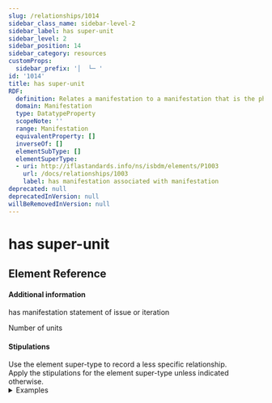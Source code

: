 ```yaml
---
slug: /relationships/1014
sidebar_class_name: sidebar-level-2
sidebar_label: has super-unit
sidebar_level: 2
sidebar_position: 14
sidebar_category: resources
customProps:
  sidebar_prefix: '│  └─ '
id: '1014'
title: has super-unit
RDF:
  definition: Relates a manifestation to a manifestation that is the physical or logical whole of the manifestation.
  domain: Manifestation
  type: DatatypeProperty
  scopeNote: ''
  range: Manifestation
  equivalentProperty: []
  inverseOf: []
  elementSubType: []
  elementSuperType:
  - uri: http://iflastandards.info/ns/isbdm/elements/P1003
    url: /docs/relationships/1003
    label: has manifestation associated with manifestation
deprecated: null
deprecatedInVersion: null
willBeRemovedInVersion: null
---
```

# has super-unit

## Element Reference
<ElementReference frontMatter={frontMatter} />

#### Additional information

<SeeAlso><InLink href="/docs/statements/1031">has manifestation statement of issue or iteration</InLink></SeeAlso>

<SeeAlso><InLink href="/docs/assess/p010">Number of units</InLink></SeeAlso>

#### Stipulations

<div className="stip">
  Use the element super-type to record a less specific relationship.
</div>

<div className="stip">
  Apply the stipulations for the element super-type unless indicated otherwise.
  
  <details>
  <summary>Examples</summary>
  
  | Property | Value |
  |:---------|:------|
  | has super-unit | "Historia Sztuki (Uniwersytet im. Adama Mickiewicza) (Poznań) (1976-)" |
  
  *[Full example: <InLink href="/docs/fullex/fx035">Pałac papieski na Watykanie od końca V do początku XVI wieku (1999; Wydawnictwo Naukowe Uniwersytetu im. Adama Mickiewicza; wolumin)</InLink>. Authorized access point from National Library of Poland.]*
  <hr />
  
  | Property | Value |
  |:---------|:------|
  | has super-unit | "Mojo 357 (2023; H Bauer Publishing Ltd.; volume + audio disc)" |
  
  *[Full example: <InLink href="/docs/fullex/fx033">Mojo 357 (2023; H Bauer Publishing Ltd; volume)</InLink>.]*
  <hr />
  
  | Property | Value |
  |:---------|:------|
  | has super-unit | "Mojo (1993-; H Bauer Publishing Ltd.; volume + audio disc)" |
  
  *[Full example: <InLink href="/docs/fullex/fx032">Mojo 357 (2023; H Bauer Publishing Ltd.; volume + audio disc)</InLink>.]*
  </details>
</div>
